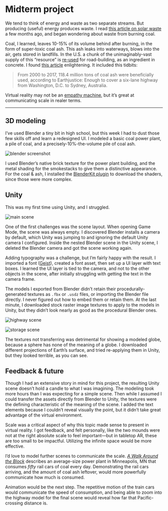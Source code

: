 # Midterm project

We tend to think of energy and waste as two separate streams. But producing (useful) energy produces waste. I read [this article on solar waste](https://www.distilled.earth/p/the-solar-waste-problem-in-context) a few months ago, and began wondering about waste from burning coal.

Coal, I learned, leaves 10-15% of its volume behind after burning, in the form of super-toxic coal ash. This ash leaks into waterways, blows into the air, gets stored in landfills. In the U.S. a chunk of the unimaginably-vast supply of this “resource” is [re-used](https://www.epa.gov/coalash/coal-ash-reuse) for road-building, as an ingredient in concrete. I found [this article](https://energynews.us/2022/08/31/the-solution-to-americas-colossal-coal-ash-problem/) enlightening. It included this tidbits:

> From 2000 to 2017, 118.4 million tons of coal ash were beneficially used, according to Earthjustice: Enough to cover a six-lane highway from Washington, D.C. to Sydney, Australia.

Virtual reality may not be an [empathy machine](/2024-03-13_imex_empathy_in_virtual_reality), but it’s great at communicating scale in realer terms.

---

## 3D modeling

I’ve used Blender a tiny bit in high school, but this week I had to dust those few skills off and learn a redesigned UI. I modeled a basic coal power plant, a pile of coal, and a precisely-10%-the-volume pile of coal ash.

![blender screenshot](https://github.com/lachlanjc/edu/assets/5074763/ba0800cc-152f-46e0-b35c-c7ef755079bd)

I used Blender’s native brick texture for the power plant building, and the metal shading for the smokestacks to give them a distinctive appearance. For the coal & ash, I installed the [BlenderKit plugin](https://www.blenderkit.com/) to download the shaders, since those were more complex.

<model interactive src= />

## Unity

This was my first time using Unity, and I struggled.

![main scene](https://github.com/lachlanjc/edu/assets/5074763/3830c70b-34ea-47a5-91fe-071a3ff25342)

One of the first challenges was the scene layout. When opening Game Mode, the scene was always empty. I discovered Blender installs a camera by default, which Unity was jumping to and ignoring the default Unity camera I configured. Inside the nested Blender scene in the Unity scene, I deleted the Blender camera and got the scene working again.

Adding typography was a challenge, but I’m fairly happy with the result. I imported a font ([Geist](https://vercel.com/font)), created a font asset, then set up a UI layer with text boxes. I learned the UI layer is tied to the camera, and not to the other objects in the scene, after initially struggling with getting the text in the camera frame.

The models I exported from Blender didn’t retain their procedurally-generated textures as `.fbx` or `.usdz` files, or importing the Blender file directly. I never figured out how to embed them or retain them. At the last minute, I downloaded stock raster image textures to apply to the models in Unity, but they didn’t look nearly as good as the procedural Blender ones.

![highway scene](https://github.com/lachlanjc/edu/assets/5074763/ea5ab8cc-534b-4b0f-b421-be7d2b0e02f8)

![storage scene](https://github.com/lachlanjc/edu/assets/5074763/ae6fd8e7-02ea-4d59-bbe4-ca2f836d6eff)

The textures not transferring was detrimental for showing a modeled globe, because a sphere has none of the meaning of a globe. I downloaded different projections of Earth’s surface, and tried re-applying them in Unity, but they looked terrible, as you can see.

## Feedback & future

Though I had an extensive story in mind for this project, the resulting Unity scene doesn’t hold a candle to what I was imagining. The modeling took more hours than I was expecting for a simple scene. Then while I assumed I could transfer the assets directly from Blender to Unity, the textures were the defining characteristic of the meaning of the scene. I added the text elements because I couldn’t reveal visually the point, but it didn’t take great advantage of the virtual environment.

Scale was a critical aspect of why this topic made sense to present in virtual reality. I got feedback, and felt personally, like the two mounds were not at the right absolute scale to feel important—but in tabletop AR, these are too small to be impactful. Utilizing the infinite space would be more effective.

I’d love to model further scenes to communicate the scale. [*A Walk Around the Block*](https://www.google.com/books/edition/A_Walk/hILEDwAAQBAJ?hl=en) describes an average-size power plant in Minneapolis, MN that consumes *fifty* rail cars of coal every day. Demonstrating the rail cars arriving, and the amount of coal ash leftover, would more powerfully communicate how much is consumed.

Animation would be the next step. The repetitive motion of the train cars would communicate the speed of consumption, and being able to zoom into the highway model for the final scene would reveal how far that Pacific-crossing distance is.
